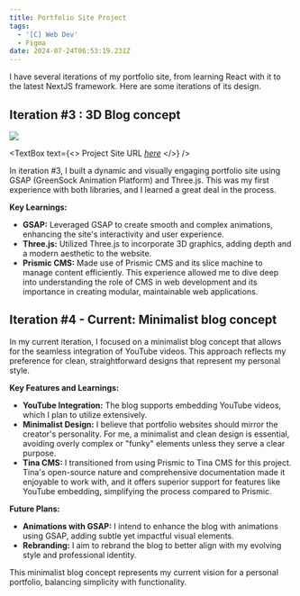 ```yaml
---
title: Portfolio Site Project
tags:
  - '[C] Web Dev'
  - Figma
date: 2024-07-24T06:53:19.231Z
---
```


I have several iterations of my portfolio site, from learning React with it to the latest NextJS framework. Here are some iterations of its design.

## Iteration #3 : 3D Blog concept

![](</Screenshot 2024-07-24 at 3.07.53 PM.png>)

<TextBox
  text={<>
    Project Site URL *[here](https://shanteru.vercel.app/)*
  </>}
/>

In iteration #3, I built a dynamic and visually engaging portfolio site using GSAP (GreenSock Animation Platform) and Three.js. This was my first experience with both libraries, and I learned a great deal in the process.

**Key Learnings:**

* **GSAP:** Leveraged GSAP to create smooth and complex animations, enhancing the site's interactivity and user experience.
* **Three.js:** Utilized Three.js to incorporate 3D graphics, adding depth and a modern aesthetic to the website.
* **Prismic CMS:** Made use of Prismic CMS and its slice machine to manage content efficiently. This experience allowed me to dive deep into understanding the role of CMS in web development and its importance in creating modular, maintainable web applications.

## Iteration #4 - Current: Minimalist blog concept

In my current iteration, I focused on a minimalist blog concept that allows for the seamless integration of YouTube videos. This approach reflects my preference for clean, straightforward designs that represent my personal style.

**Key Features and Learnings:**

* **YouTube Integration:** The blog supports embedding YouTube videos, which I plan to utilize extensively.
* **Minimalist Design:** I believe that portfolio websites should mirror the creator's personality. For me, a minimalist and clean design is essential, avoiding overly complex or "funky" elements unless they serve a clear purpose.
* **Tina CMS:** I transitioned from using Prismic to Tina CMS for this project. Tina's open-source nature and comprehensive documentation made it enjoyable to work with, and it offers superior support for features like YouTube embedding, simplifying the process compared to Prismic.

**Future Plans:**

* **Animations with GSAP:** I intend to enhance the blog with animations using GSAP, adding subtle yet impactful visual elements.
* **Rebranding:** I aim to rebrand the blog to better align with my evolving style and professional identity.

This minimalist blog concept represents my current vision for a personal portfolio, balancing simplicity with functionality.
